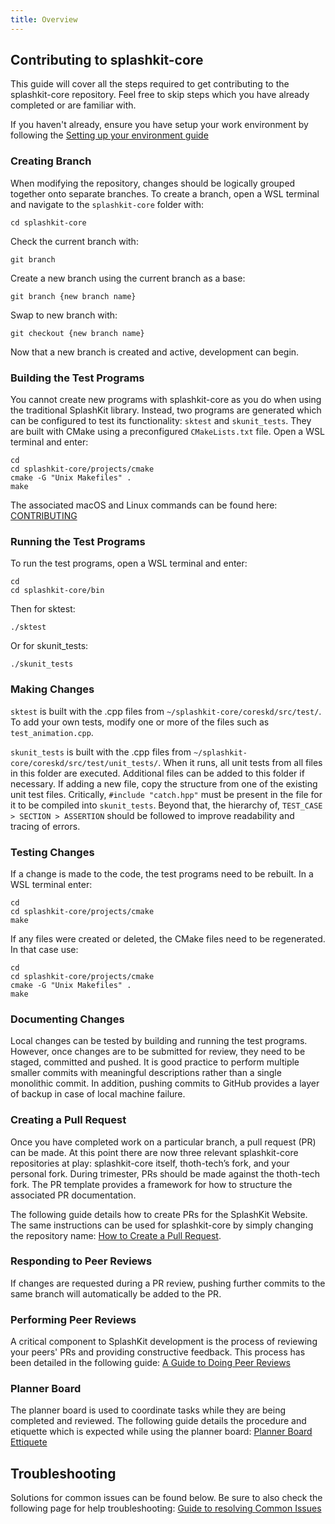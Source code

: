 ```yaml
---
title: Overview
---
```



## Contributing to splashkit-core

This guide will cover all the steps required to get contributing to the splashkit-core repository.
Feel free to skip steps which you have already completed or are familiar with.

If you haven't already, ensure you have setup your work environment by following the [Setting up your environment guide](/products/splashkit/02-setting-up)


### Creating Branch

When modifying the repository, changes should be logically grouped together onto separate branches.
To create a branch, open a WSL terminal and navigate to the `splashkit-core` folder with:

```shell
cd splashkit-core
```

Check the current branch with:

```shell
git branch
```

Create a new branch using the current branch as a base:

```shell
git branch {new branch name}
```

Swap to new branch with:

```shell
git checkout {new branch name}
```

Now that a new branch is created and active, development can begin.

### Building the Test Programs

You cannot create new programs with splashkit-core as you do when using the traditional SplashKit
library. Instead, two programs are generated which can be configured to test its functionality:
`sktest` and `skunit_tests`. They are built with CMake using a preconfigured `CMakeLists.txt` file.
Open a WSL terminal and enter:

```shell
cd
cd splashkit-core/projects/cmake
cmake -G "Unix Makefiles" .
make
```

The associated macOS and Linux commands can be found here:
[CONTRIBUTING](https://github.com/thoth-tech/splashkit-core/blob/develop/CONTRIBUTING.md)

### Running the Test Programs

To run the test programs, open a WSL terminal and enter:

```shell
cd
cd splashkit-core/bin
```

Then for sktest:

```shell
./sktest
```

Or for skunit_tests:

```shell
./skunit_tests
```



### Making Changes

`sktest` is built with the .cpp files from `~/splashkit-core/coreskd/src/test/`. To add your own
tests, modify one or more of the files such as `test_animation.cpp`.

`skunit_tests` is built with the .cpp files from `~/splashkit-core/coreskd/src/test/unit_tests/`.
When it runs, all unit tests from all files in this folder are executed. Additional files can be
added to this folder if necessary. If adding a new file, copy the structure from one of the existing
unit test files. Critically, `#include "catch.hpp"` must be present in the file for it to be
compiled into `skunit_tests`. Beyond that, the hierarchy of, `TEST_CASE > SECTION > ASSERTION`
should be followed to improve readability and tracing of errors.

### Testing Changes

If a change is made to the code, the test programs need to be rebuilt. In a WSL terminal enter:

```shell
cd
cd splashkit-core/projects/cmake
make
```

If any files were created or deleted, the CMake files need to be regenerated. In that case use:

```shell
cd
cd splashkit-core/projects/cmake
cmake -G "Unix Makefiles" .
make
```

### Documenting Changes

Local changes can be tested by building and running the test programs. However, once changes are to
be submitted for review, they need to be staged, committed and pushed. It is good practice to
perform multiple smaller commits with meaningful descriptions rather than a single monolithic
commit. In addition, pushing commits to GitHub provides a layer of backup in case of local machine
failure.

### Creating a Pull Request

Once you have completed work on a particular branch, a pull request (PR) can be made. At this point
there are now three relevant splashkit-core repositories at play: splashkit-core itself,
thoth-tech’s fork, and your personal fork. During trimester, PRs should be made against the
thoth-tech fork. The PR template provides a framework for how to structure the associated PR
documentation.

The following guide details how to create PRs for the SplashKit Website. The same instructions can
be used for splashkit-core by simply changing the repository name:
[How to Create a Pull Request](https://thoth-tech.netlify.app/products/splashkit/splashkit-website/onboarding/03-pull-request).

### Responding to Peer Reviews

If changes are requested during a PR review, pushing further commits to the same branch will
automatically be added to the PR.

### Performing Peer Reviews

A critical component to SplashKit development is the process of reviewing your peers' PRs and
providing constructive feedback. This process has been detailed in the following guide:
[A Guide to Doing Peer Reviews](https://thoth-tech.netlify.app/products/splashkit/splashkit-website/onboarding/05-peer-review)

### Planner Board

The planner board is used to coordinate tasks while they are being completed and reviewed. The
following guide details the procedure and etiquette which is expected while using the planner board:
[Planner Board Ettiquete](https://thoth-tech.netlify.app/products/splashkit/splashkit-website/onboarding/07-planner-board)

## Troubleshooting

Solutions for common issues can be found below. Be sure to also check the following page for help
troubleshooting:
[Guide to resolving Common Issues](https://thoth-tech.netlify.app/products/splashkit/splashkit-website/onboarding/02-troubleshooting)

